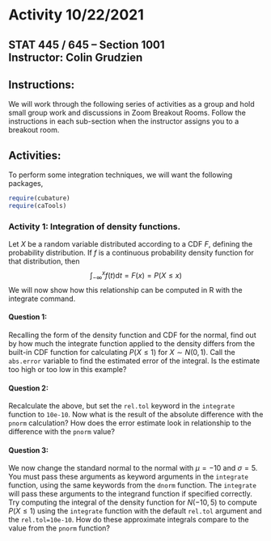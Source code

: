 # Activity 10/22/2021

## STAT 445 / 645 -- Section 1001 <br> Instructor: Colin Grudzien<br>

## Instructions:
We will work through the following series of activities as a group and hold small group work and discussions in Zoom Breakout Rooms.  Follow the instructions in each sub-section when the instructor assigns you to a breakout room.

## Activities:

To perform some integration techniques, we will want the following packages,
```r
require(cubature)
require(caTools)
```

### Activity 1: Integration of density functions.

Let $X$ be a random variable distributed according to a CDF $F$, defining the probability distribution.  If $f$ is a continuous probability density function for that distribution, then
$$\int_{-\infty}^x f(t)\mathrm{d}t = F(x) = P(X \leq x)$$
We will now show how this relationship can be computed in R with the integrate command.

#### Question 1:
Recalling the form of the density function and CDF for the normal, find out by how much the integrate function applied to the density differs from the built-in CDF function for calculating $P(X \leq 1)$ for $X\sim N(0,1)$.  Call the `abs.error` variable to find the estimated error of the integral.  Is the estimate too high or too low in this example?


#### Question 2:
Recalculate the above, but set the `rel.tol` keyword in the `integrate` function to `10e-10`.  Now what is the result of the absolute difference with the `pnorm` calculation?  How does the error estimate look in relationship to the difference with the `pnorm` value?


#### Question 3:

We now change the standard normal to the normal with $\mu=-10$ and $\sigma=5$.  You must pass these arguments as keyword arguments in the `integrate` function, using the same keywords from the `dnorm` function.  The `integrate` will pass these arguments to the integrand function if specified correctly.  Try computing the integral of the density function for $N(-10,5)$ to compute $P(X\leq 1)$ using the `integrate` function with the default `rel.tol` argument and the `rel.tol=10e-10`.  How do these approximate integrals compare to the value from the `pnorm` function?


